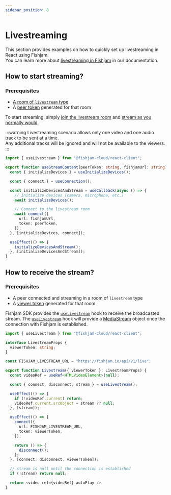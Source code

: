 ```yaml
---
sidebar_position: 8
---
```


# Livestreaming

This section provides examples on how to quickly set up livestreaming in React using Fishjam.  
You can learn more about [livestreaming in Fishjam](/livestreaming) in our documentation.

## How to start streaming?

### Prerequisites

- [A room of `livestream` type](/livestreaming)
- A [peer token](/glossary#peer-token) generated for that room

To start streaming, simply [join the livestream room](/react/connecting) and [stream as you normally would](/react/start-streaming).

:::warning
Livestreaming scenario allows only one video and one audio track to be sent at a time.  
Any additional tracks will be ignored and will not be available to the viewers.
:::

```ts
import { useLivestream } from "@fishjam-cloud/react-client";

export function useStreamContent(peerToken: string, fishjamUrl: string) {
  const { initializeDevices } = useInitializeDevices();

  const { connect } = useConnection();

  const initializeDevicesAndStream = useCallback(async () => {
    // Initialize devices (camera, microphone, etc.)
    await initializeDevices();

    // Connect to the livestream room
    await connect({
      url: fishjamUrl,
      token: peerToken,
    });
  }, [initializeDevices, connect]);

  useEffect(() => {
    initializeDevicesAndStream();
  }, [initializeDevicesAndStream]);
}
```

## How to receive the stream?

### Prerequisites

- A peer connected and streaming in a room of `livestream` type
- A [viewer token](/livestreaming) generated for that room

Fishjam SDK provides the [`useLivestream`](/api/web/functions/useLivestream) hook to receive the broadcasted stream.
The [`useLivestream`](/api/web/functions/useLivestream) hook will provide a [MediaStream](https://developer.mozilla.org/en-US/docs/Web/API/MediaStream) object once the connection with Fishjam is established.

```ts
import { useLivestream } from "@fishjam-cloud/react-client";

interface LivestreamProps {
  viewerToken: string;
}

const FISHJAM_LIVESTREAM_URL = "https://fishjam.io/api/v1/live";

export function Livestream({ viewerToken }: LivestreamProps) {
  const videoRef = useRef<HTMLVideoElement>(null);

  const { connect, disconnect, stream } = useLivestream();

  useEffect(() => {
    if (!videoRef.current) return;
    videoRef.current.srcObject = stream ?? null;
  }, [stream]);

  useEffect(() => {
    connect({
      url: FISHJAM_LIVESTREAM_URL,
      token: viewerToken,
    });

    return () => {
      disconnect();
    };
  }, [connect, disconnect, viewerToken]);

  // stream is null until the connection is established
  if (!stream) return null;

  return <video ref={videoRef} autoPlay />
}
```
